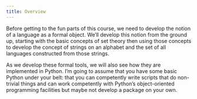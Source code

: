 ```yaml
---
title: Overview
---
```


Before getting to the fun parts of this course, we need to develop the notion of a language as a formal object. We'll develop this notion from the ground up, starting with the basic concepts of set theory then using those concepts to develop the concept of strings on an alphabet and the set of all languages constructed from those strings.

As we develop these formal tools, we will also see how they are implemented in Python. I'm going to assume that you have some basic Python under your belt: that you can competently write scripts that do non-trivial things and can work competently with Python's object-oriented programming facilities but maybe not develop a package on your own.